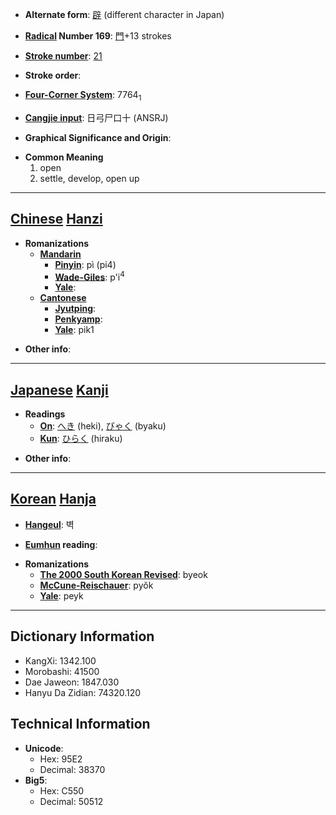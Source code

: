 * '''Alternate form''': [[辟]] (different character in Japan)

* '''[[Wiktionary:Chinese radical index| Radical]] Number 169''': [[Wiktionary:Chinese radical index 門|門]]+13 strokes

* '''[[Wiktionary:Chinese total strokes index|Stroke number]]''': [[Wiktionary:Chinese total strokes index 21|21]]

* '''Stroke order''': 

* '''[[Wiktionary:Chinese four corner index|Four-Corner System]]''': 7764<sub>1</sub>

* '''[[Wiktionary:Chinese Cangjie index|Cangjie input]]''': 日弓尸口十 (ANSRJ)

* '''Graphical Significance and Origin''': 

* '''Common Meaning'''
*#open
*# settle, develop, open up


----

== [[Chinese]] [[Hanzi]] ==

* '''Romanizations'''
** '''[[Mandarin]]'''
*** '''[[Pinyin]]''': pì (pi4)
*** '''[[Wade-Giles]]''': p'i<sup>4</sup>
*** '''[[Yale]]''': 
** '''[[Cantonese]]'''
*** '''[[Jyutping]]''':
*** '''[[Penkyamp]]''': 
*** '''[[Yale]]''': pik1

* '''Other info''': 

----

== [[Japanese]] [[Kanji]] ==

* '''Readings'''
** '''[[On]]''': [[へき]] (heki), [[びゃく]] (byaku)
** '''[[Kun]]''': [[ひらく]] (hiraku)

* '''Other info''':  

----

== [[Korean]] [[Hanja]] ==

* '''[[Hangeul]]''': 벽

* '''[[Eumhun]] reading''': 

* '''Romanizations'''
** '''[[The 2000 South Korean Revised Romanization|The 2000 South Korean Revised]]''': byeok
** '''[[McCune-Reischauer]]''': pyŏk
** '''[[Yale]]''': peyk

----

== Dictionary Information ==

* KangXi: 1342.100
* Morobashi: 41500
* Dae Jaweon: 1847.030
* Hanyu Da Zidian: 74320.120

== Technical Information ==

* '''Unicode''':
** Hex: 95E2
** Decimal: 38370
* '''Big5''':
** Hex: C550
** Decimal: 50512